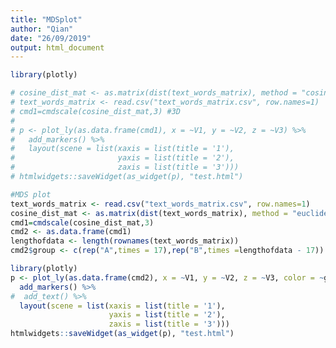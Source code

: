 ```yaml
---
title: "MDSplot"
author: "Qian"
date: "26/09/2019"
output: html_document
---
```


```r
library(plotly)
```


```r
# cosine_dist_mat <- as.matrix(dist(text_words_matrix), method = "cosine")
# text_words_matrix <- read.csv("text_words_matrix.csv", row.names=1)
# cmd1=cmdscale(cosine_dist_mat,3) #3D
# 
# p <- plot_ly(as.data.frame(cmd1), x = ~V1, y = ~V2, z = ~V3) %>%
#   add_markers() %>%
#   layout(scene = list(xaxis = list(title = '1'),
#                       yaxis = list(title = '2'),
#                       zaxis = list(title = '3')))
# htmlwidgets::saveWidget(as_widget(p), "test.html")
```


```r
#MDS plot
text_words_matrix <- read.csv("text_words_matrix.csv", row.names=1)
cosine_dist_mat <- as.matrix(dist(text_words_matrix), method = "euclidean")
cmd1=cmdscale(cosine_dist_mat,3)
cmd2 <- as.data.frame(cmd1)
lengthofdata <- length(rownames(text_words_matrix))
cmd2$group <- c(rep("A",times = 17),rep("B",times =lengthofdata - 17))

library(plotly)
p <- plot_ly(as.data.frame(cmd2), x = ~V1, y = ~V2, z = ~V3, color = ~group, text = rownames(cmd2)) %>%
  add_markers() %>%
#  add_text() %>%
  layout(scene = list(xaxis = list(title = '1'),
                      yaxis = list(title = '2'),
                      zaxis = list(title = '3')))
htmlwidgets::saveWidget(as_widget(p), "test.html")

```



